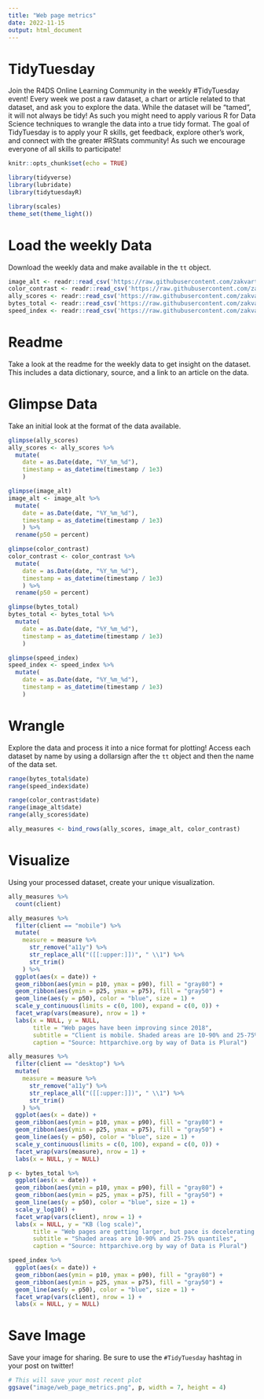 ```yaml
---
title: "Web page metrics"
date: 2022-11-15
output: html_document
---
```


# TidyTuesday

Join the R4DS Online Learning Community in the weekly #TidyTuesday event!
Every week we post a raw dataset, a chart or article related to that dataset, and ask you to explore the data.
While the dataset will be “tamed”, it will not always be tidy! As such you might need to apply various R for Data Science techniques to wrangle the data into a true tidy format.
The goal of TidyTuesday is to apply your R skills, get feedback, explore other’s work, and connect with the greater #RStats community!
As such we encourage everyone of all skills to participate!

```r

knitr::opts_chunk$set(echo = TRUE)

library(tidyverse)
library(lubridate)
library(tidytuesdayR)

library(scales)
theme_set(theme_light())
```

# Load the weekly Data

Download the weekly data and make available in the `tt` object.

```r

image_alt <- readr::read_csv('https://raw.githubusercontent.com/zakvarty/tidytuesday/page-metrics-data-fix/data/2022/2022-11-15/image_alt.csv')
color_contrast <- readr::read_csv('https://raw.githubusercontent.com/zakvarty/tidytuesday/page-metrics-data-fix/data/2022/2022-11-15/color_contrast.csv')
ally_scores <- readr::read_csv('https://raw.githubusercontent.com/zakvarty/tidytuesday/page-metrics-data-fix/data/2022/2022-11-15/ally_scores.csv')
bytes_total <- readr::read_csv('https://raw.githubusercontent.com/zakvarty/tidytuesday/page-metrics-data-fix/data/2022/2022-11-15/bytes_total.csv')
speed_index <- readr::read_csv('https://raw.githubusercontent.com/zakvarty/tidytuesday/page-metrics-data-fix/data/2022/2022-11-15/speed_index.csv')

```


# Readme

Take a look at the readme for the weekly data to get insight on the dataset.
This includes a data dictionary, source, and a link to an article on the data.

# Glimpse Data

Take an initial look at the format of the data available.

```r

glimpse(ally_scores)
ally_scores <- ally_scores %>% 
  mutate(
    date = as.Date(date, "%Y_%m_%d"),
    timestamp = as_datetime(timestamp / 1e3)
    )

glimpse(image_alt)
image_alt <- image_alt %>% 
  mutate(
    date = as.Date(date, "%Y_%m_%d"),
    timestamp = as_datetime(timestamp / 1e3)
    ) %>% 
  rename(p50 = percent)

glimpse(color_contrast)
color_contrast <- color_contrast %>% 
  mutate(
    date = as.Date(date, "%Y_%m_%d"),
    timestamp = as_datetime(timestamp / 1e3)
    ) %>% 
  rename(p50 = percent)

glimpse(bytes_total)
bytes_total <- bytes_total %>% 
  mutate(
    date = as.Date(date, "%Y_%m_%d"),
    timestamp = as_datetime(timestamp / 1e3)
    )

glimpse(speed_index)
speed_index <- speed_index %>% 
  mutate(
    date = as.Date(date, "%Y_%m_%d"),
    timestamp = as_datetime(timestamp / 1e3)
    )
```

# Wrangle

Explore the data and process it into a nice format for plotting! Access each dataset by name by using a dollarsign after the `tt` object and then the name of the data set.

```r

range(bytes_total$date)
range(speed_index$date)

range(color_contrast$date)
range(image_alt$date)
range(ally_scores$date)

ally_measures <- bind_rows(ally_scores, image_alt, color_contrast)

```


# Visualize

Using your processed dataset, create your unique visualization.

```r

ally_measures %>% 
  count(client)

ally_measures %>% 
  filter(client == "mobile") %>% 
  mutate(
    measure = measure %>% 
      str_remove("a11y") %>% 
      str_replace_all("([[:upper:]])", " \\1") %>% 
      str_trim()
    ) %>% 
  ggplot(aes(x = date)) +
  geom_ribbon(aes(ymin = p10, ymax = p90), fill = "gray80") +
  geom_ribbon(aes(ymin = p25, ymax = p75), fill = "gray50") +
  geom_line(aes(y = p50), color = "blue", size = 1) +
  scale_y_continuous(limits = c(0, 100), expand = c(0, 0)) +
  facet_wrap(vars(measure), nrow = 1) +
  labs(x = NULL, y = NULL,
       title = "Web pages have been improving since 2018",
       subtitle = "Client is mobile. Shaded areas are 10-90% and 25-75% quantiles",
       caption = "Source: httparchive.org by way of Data is Plural")

ally_measures %>% 
  filter(client == "desktop") %>% 
  mutate(
    measure = measure %>% 
      str_remove("a11y") %>% 
      str_replace_all("([[:upper:]])", " \\1") %>% 
      str_trim()
    ) %>% 
  ggplot(aes(x = date)) +
  geom_ribbon(aes(ymin = p10, ymax = p90), fill = "gray80") +
  geom_ribbon(aes(ymin = p25, ymax = p75), fill = "gray50") +
  geom_line(aes(y = p50), color = "blue", size = 1) +
  scale_y_continuous(limits = c(0, 100), expand = c(0, 0)) +
  facet_wrap(vars(measure), nrow = 1) +
  labs(x = NULL, y = NULL)

p <- bytes_total %>% 
  ggplot(aes(x = date)) +
  geom_ribbon(aes(ymin = p10, ymax = p90), fill = "gray80") +
  geom_ribbon(aes(ymin = p25, ymax = p75), fill = "gray50") +
  geom_line(aes(y = p50), color = "blue", size = 1) +
  scale_y_log10() +
  facet_wrap(vars(client), nrow = 1) +
  labs(x = NULL, y = "KB (log scale)",
       title = "Web pages are getting larger, but pace is decelerating in log scale",
       subtitle = "Shaded areas are 10-90% and 25-75% quantiles",
       caption = "Source: httparchive.org by way of Data is Plural")

speed_index %>% 
  ggplot(aes(x = date)) +
  geom_ribbon(aes(ymin = p10, ymax = p90), fill = "gray80") +
  geom_ribbon(aes(ymin = p25, ymax = p75), fill = "gray50") +
  geom_line(aes(y = p50), color = "blue", size = 1) +
  facet_wrap(vars(client), nrow = 1) +
  labs(x = NULL, y = NULL)

```

# Save Image

Save your image for sharing. Be sure to use the `#TidyTuesday` hashtag in your post on twitter! 

```r

# This will save your most recent plot
ggsave("image/web_page_metrics.png", p, width = 7, height = 4)

```
